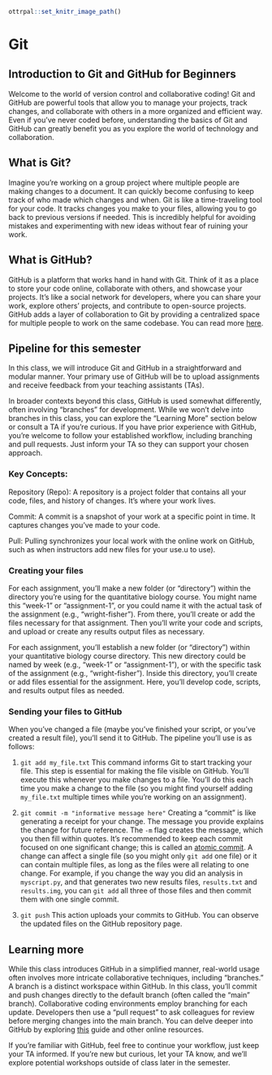```r
ottrpal::set_knitr_image_path()
```

# Git

## Introduction to Git and GitHub for Beginners

Welcome to the world of version control and collaborative coding! Git and GitHub are powerful tools that allow you to manage your projects, track changes, and collaborate with others in a more organized and efficient way. Even if you've never coded before, understanding the basics of Git and GitHub can greatly benefit you as you explore the world of technology and collaboration.

## What is Git?

Imagine you're working on a group project where multiple people are making changes to a document. It can quickly become confusing to keep track of who made which changes and when. Git is like a time-traveling tool for your code. It tracks changes you make to your files, allowing you to go back to previous versions if needed. This is incredibly helpful for avoiding mistakes and experimenting with new ideas without fear of ruining your work.

## What is GitHub?

GitHub is a platform that works hand in hand with Git. Think of it as a place to store your code online, collaborate with others, and showcase your projects. It's like a social network for developers, where you can share your work, explore others' projects, and contribute to open-source projects. GitHub adds a layer of collaboration to Git by providing a centralized space for multiple people to work on the same codebase. You can read more [here](https://www.simplilearn.com/tutorials/git-tutorial/git-vs-github).  

## Pipeline for this semester 
In this class, we will introduce Git and GitHub in a straightforward and modular manner. Your primary use of GitHub will be to upload assignments and receive feedback from your teaching assistants (TAs).

In broader contexts beyond this class, GitHub is used somewhat differently, often involving "branches" for development. While we won't delve into branches in this class, you can explore the "Learning More" section below or consult a TA if you're curious. If you have prior experience with GitHub, you're welcome to follow your established workflow, including branching and pull requests. Just inform your TA so they can support your chosen approach.

### Key Concepts:

Repository (Repo): A repository is a project folder that contains all your code, files, and history of changes. It's where your work lives.

Commit: A commit is a snapshot of your work at a specific point in time. It captures changes you've made to your code.

Pull: Pulling synchronizes your local work with the online work on GitHub, such as when instructors add new files for your use.u to use).

### Creating your files 
For each assignment, you'll make a new folder (or "directory") within the directory you're using for the quantitative biology course. You might name this "week-1" or "assignment-1", or you could name it with the actual task of the assignment (e.g., "wright-fisher"). From there, you'll create or add the files necessary for that assignment. Then you'll write your code and scripts, and upload or create any results output files as necessary. 

For each assignment, you'll establish a new folder (or "directory") within your quantitative biology course directory. This new directory could be named by week (e.g., "week-1" or "assignment-1"), or with the specific task of the assignment (e.g., "wright-fisher"). Inside this directory, you'll create or add files essential for the assignment. Here, you'll develop code, scripts, and results output files as needed.

### Sending your files to GitHub
When you've changed a file (maybe you've finished your script, or you've created a result file), you'll send it to GitHub. The pipeline you'll use is as follows: 

1. `git add my_file.txt` 
This command informs Git to start tracking your file. This step is essential for making the file visible on GitHub. You'll execute this whenever you make changes to a file. You'll do this each time you make a change to the file (so you might find yourself adding `my_file.txt` multiple times while you're working on an assignment). 

2. `git commit -m "informative message here"`
Creating a "commit" is like generating a receipt for your change. The message you provide explains the change for future reference. The `-m` flag creates the message, which you then fill within quotes.
It's recommended to keep each commit focused on one significant change; this is called an [atomic commit](https://dev.to/samuelfaure/how-atomic-git-commits-dramatically-increased-my-productivity-and-will-increase-yours-too-4a84#:~:text=What's%20an%20atomic%20git%20commit,code%20change%20doesn't%20matter.). A change can affect a single file (so you might only `git add` one file) or it can contain multiple files, as long as the files were all relating to one change. For example, if you change the way you did an analysis in `myscript.py`, and that generates two new results files, `results.txt` and `results.img`, you can `git add` all three of those files and then commit them with one single commit. 

3. `git push`
This action uploads your commits to GitHub. You can observe the updated files on the GitHub repository page.

## Learning more 
While this class introduces GitHub in a simplified manner, real-world usage often involves more intricate collaborative techniques, including "branches." A branch is a distinct workspace within GitHub. In this class, you'll commit and push changes directly to the default branch (often called the "main" branch). Collaborative coding environments employ branching for each update. Developers then use a "pull request" to ask colleagues for review before merging changes into the main branch. You can delve deeper into GitHub by exploring [this](https://docs.github.com/en/get-started/quickstart/hello-world) guide and other online resources.

If you're familiar with GitHub, feel free to continue your workflow, just keep your TA informed. If you're new but curious, let your TA know, and we'll explore potential workshops outside of class later in the semester.
